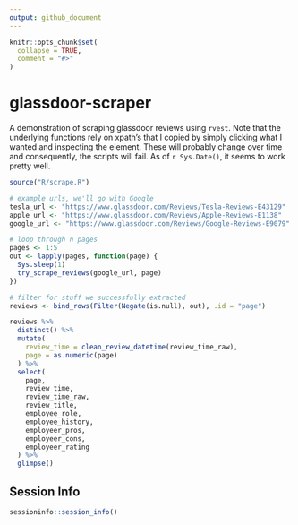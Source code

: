 ```yaml
---
output: github_document
---
```


<!-- README.md is generated from README.Rmd. Please edit that file -->

```r
knitr::opts_chunk$set(
  collapse = TRUE,
  comment = "#>"
)
```

# glassdoor-scraper

<!-- badges: start -->
<!-- badges: end -->

A demonstration of scraping glassdoor reviews using `rvest`. Note that the underlying functions rely on xpath's that I copied by simply clicking what I wanted and inspecting the element. These will probably change over time and consequently, the scripts will fail. As of `r Sys.Date()`, it seems to work pretty well.

```r
source("R/scrape.R")

# example urls, we'll go with Google
tesla_url <- "https://www.glassdoor.com/Reviews/Tesla-Reviews-E43129"
apple_url <- "https://www.glassdoor.com/Reviews/Apple-Reviews-E1138"
google_url <- "https://www.glassdoor.com/Reviews/Google-Reviews-E9079"

# loop through n pages
pages <- 1:5
out <- lapply(pages, function(page) {
  Sys.sleep(1)
  try_scrape_reviews(google_url, page)
})

# filter for stuff we successfully extracted
reviews <- bind_rows(Filter(Negate(is.null), out), .id = "page")

reviews %>%
  distinct() %>%
  mutate(
    review_time = clean_review_datetime(review_time_raw),
    page = as.numeric(page)
  ) %>%
  select(
    page,
    review_time,
    review_time_raw,
    review_title,
    employee_role,
    employee_history,
    employeer_pros,
    employeer_cons,
    employeer_rating
  ) %>% 
  glimpse()
```

## Session Info

```r
sessioninfo::session_info()
```

